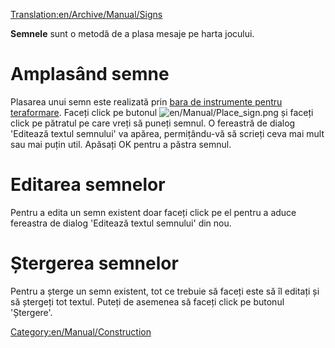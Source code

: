 [[Translation:en/Archive/Manual/Signs]]


'''Semnele''' sunt o metodă de a plasa mesaje pe harta jocului.

=Amplasând semne=
Plasarea unui semn este realizată prin [[ro/Teraformare|bara de instrumente pentru teraformare]]. Faceți click pe butonul [[File:en/Manual/Place sign.png]] și faceți click pe pătratul pe care vreți să puneți semnul. O fereastră de dialog 'Editează textul semnului' va apărea, permițându-vă să scrieți ceva mai mult sau mai puțin util. Apăsați OK pentru a păstra semnul.

=Editarea semnelor=
Pentru a edita un semn existent doar faceți click pe el pentru a aduce fereastra de dialog 'Editează textul semnului' din nou.

=Ștergerea semnelor=
Pentru a șterge un semn existent, tot ce trebuie să faceți este să îl editați și să ștergeți tot textul. Puteți de asemenea să faceți click pe butonul 'Ștergere'.

[[Category:en/Manual/Construction]]